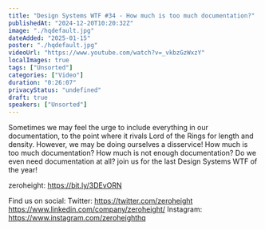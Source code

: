```yaml
---
title: "Design Systems WTF #34 - How much is too much documentation?"
publishedAt: "2024-12-20T10:20:32Z"
image: "./hqdefault.jpg"
dateAdded: "2025-01-15"
poster: "./hqdefault.jpg"
videoUrl: "https://www.youtube.com/watch?v=_vkbzGzWxzY"
localImages: true
tags: ["Unsorted"]
categories: ["Video"]
duration: "0:26:07"
privacyStatus: "undefined"
draft: true
speakers: ["Unsorted"]
---
```

Sometimes we may feel the urge to include everything in our documentation, to the point where it rivals Lord of the Rings for length and density. However, we may be doing ourselves a disservice! How much is too much documentation? How much is not enough documentation? Do we even need documentation at all? join us for the last Design Systems WTF of the year!

zeroheight: https://bit.ly/3DEvORN

Find us on social:
Twitter: https://twitter.com/zeroheight
https://www.linkedin.com/company/zeroheight/
Instagram: https://www.instagram.com/zeroheighthq
